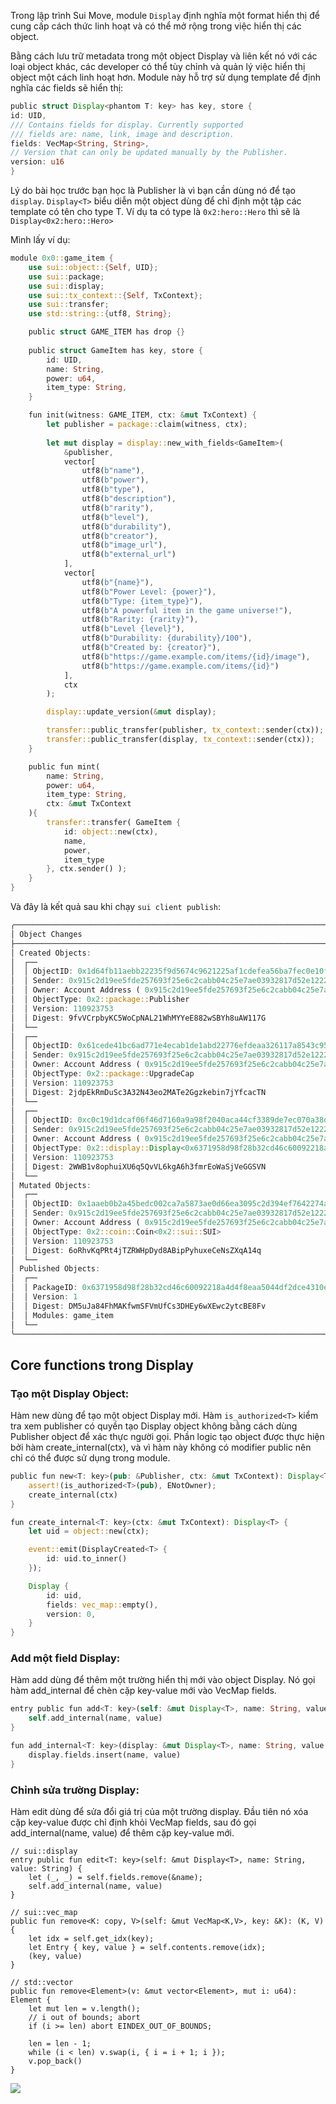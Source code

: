 Trong lập trình Sui Move, module `Display` định nghĩa một format hiển thị để cung cấp cách thức linh hoạt và có thể mở rộng trong việc hiển thị các object.

Bằng cách lưu trữ metadata trong một object Display và liên kết nó với các loại object khác, các developer có thể tùy chỉnh và quản lý việc hiển thị object một cách linh hoạt hơn. Module này hỗ trợ sử dụng template để định nghĩa các fields sẽ hiển thị:
    
```rust
public struct Display<phantom T: key> has key, store {
id: UID,
/// Contains fields for display. Currently supported
/// fields are: name, link, image and description.
fields: VecMap<String, String>,
// Version that can only be updated manually by the Publisher.
version: u16
}
```

Lý do bài học trước bạn học là Publisher là vì bạn cần dùng nó để tạo `display`. `Display<T>` biểu diễn  một object dùng để chỉ định một tập các template có tên cho type T. Ví dụ ta có type là `0x2:hero::Hero` thì sẽ là `Display<0x2:hero::Hero>`

Mình lấy ví dụ: 

```rust
module 0x0::game_item {
    use sui::object::{Self, UID};
    use sui::package;
    use sui::display;
    use sui::tx_context::{Self, TxContext};
    use sui::transfer;
    use std::string::{utf8, String};

    public struct GAME_ITEM has drop {}
    
    public struct GameItem has key, store {
        id: UID,
        name: String,
        power: u64,
        item_type: String,
    }

    fun init(witness: GAME_ITEM, ctx: &mut TxContext) {
        let publisher = package::claim(witness, ctx);
        
        let mut display = display::new_with_fields<GameItem>(
            &publisher,
            vector[
                utf8(b"name"),
                utf8(b"power"),
                utf8(b"type"),
                utf8(b"description"),
                utf8(b"rarity"),
                utf8(b"level"),
                utf8(b"durability"),
                utf8(b"creator"),
                utf8(b"image_url"),
                utf8(b"external_url")
            ],
            vector[
                utf8(b"{name}"),
                utf8(b"Power Level: {power}"),
                utf8(b"Type: {item_type}"),
                utf8(b"A powerful item in the game universe!"),
                utf8(b"Rarity: {rarity}"),
                utf8(b"Level {level}"),
                utf8(b"Durability: {durability}/100"),
                utf8(b"Created by: {creator}"),
                utf8(b"https://game.example.com/items/{id}/image"),
                utf8(b"https://game.example.com/items/{id}")
            ],
            ctx
        );

        display::update_version(&mut display);

        transfer::public_transfer(publisher, tx_context::sender(ctx));
        transfer::public_transfer(display, tx_context::sender(ctx));
    }

    public fun mint(
        name: String,
        power: u64,
        item_type: String,
        ctx: &mut TxContext
    ){
        transfer::transfer( GameItem {
            id: object::new(ctx),
            name,
            power,
            item_type
        }, ctx.sender() );
    }
}

```


Và đây là kết quả sau khi chạy `sui client publish`: 

```rust 
╭────────────────────────────────────────────────────────────────────────────────────────────────────────────────────────────────╮
│ Object Changes                                                                                                                 │
├────────────────────────────────────────────────────────────────────────────────────────────────────────────────────────────────┤
│ Created Objects:                                                                                                               │
│  ┌──                                                                                                                           │
│  │ ObjectID: 0x1d64fb11aebb22235f9d5674c9621225af1cdefea56ba7fec0e10fef3086811b                                                │
│  │ Sender: 0x915c2d19ee5fde257693f25e6c2cabb04c25e7ae03932817d52e122258c88ddb                                                  │
│  │ Owner: Account Address ( 0x915c2d19ee5fde257693f25e6c2cabb04c25e7ae03932817d52e122258c88ddb )                               │
│  │ ObjectType: 0x2::package::Publisher                                                                                         │
│  │ Version: 110923753                                                                                                          │
│  │ Digest: 9fvVCrpbyKC5WoCpNAL21WhMYYeE882wSBYh8uAW117G                                                                        │
│  └──                                                                                                                           │
│  ┌──                                                                                                                           │
│  │ ObjectID: 0x61cede41bc6ad771e4ecab1de1abd22776efdeaa326117a8543c95204f251d2f                                                │
│  │ Sender: 0x915c2d19ee5fde257693f25e6c2cabb04c25e7ae03932817d52e122258c88ddb                                                  │
│  │ Owner: Account Address ( 0x915c2d19ee5fde257693f25e6c2cabb04c25e7ae03932817d52e122258c88ddb )                               │
│  │ ObjectType: 0x2::package::UpgradeCap                                                                                        │
│  │ Version: 110923753                                                                                                          │
│  │ Digest: 2jdpEkRmDuSc3A32N43eo2MATe2Ggzkebin7jYfcacTN                                                                        │
│  └──                                                                                                                           │
│  ┌──                                                                                                                           │
│  │ ObjectID: 0xc0c19d1dcaf06f46d7160a9a98f2040aca44cf3389de7ec070a38ddc19b95ce7                                                │
│  │ Sender: 0x915c2d19ee5fde257693f25e6c2cabb04c25e7ae03932817d52e122258c88ddb                                                  │
│  │ Owner: Account Address ( 0x915c2d19ee5fde257693f25e6c2cabb04c25e7ae03932817d52e122258c88ddb )                               │
│  │ ObjectType: 0x2::display::Display<0x6371958d98f28b32cd46c60092218a4d4f8eaa5044df2dce4310ec452b653a51::game_item::GameItem>  │
│  │ Version: 110923753                                                                                                          │
│  │ Digest: 2WWB1v8ophuiXU6q5QvVL6kgA6h3fmrEoWaSjVeGGSVN                                                                        │
│  └──                                                                                                                           │
│ Mutated Objects:                                                                                                               │
│  ┌──                                                                                                                           │
│  │ ObjectID: 0x1aaeb0b2a45bedc002ca7a5873ae0d66ea3095c2d394ef7642274a0d132b7ad2                                                │
│  │ Sender: 0x915c2d19ee5fde257693f25e6c2cabb04c25e7ae03932817d52e122258c88ddb                                                  │
│  │ Owner: Account Address ( 0x915c2d19ee5fde257693f25e6c2cabb04c25e7ae03932817d52e122258c88ddb )                               │
│  │ ObjectType: 0x2::coin::Coin<0x2::sui::SUI>                                                                                  │
│  │ Version: 110923753                                                                                                          │
│  │ Digest: 6oRhvKqPRt4jTZRWHpDyd8ABipPyhuxeCeNsZXqA14q                                                                         │
│  └──                                                                                                                           │
│ Published Objects:                                                                                                             │
│  ┌──                                                                                                                           │
│  │ PackageID: 0x6371958d98f28b32cd46c60092218a4d4f8eaa5044df2dce4310ec452b653a51                                               │
│  │ Version: 1                                                                                                                  │
│  │ Digest: DM5uJa84FhMAKfwmSFVmUfCs3DHEy6wXEwc2ytcBE8Fv                                                                        │
│  │ Modules: game_item                                                                                                          │
│  └──                                                                                                                           │
╰────────────────────────────────────────────────────────────────────────────────────────────────────────────────────────────────╯
```

## Core functions trong Display 

### Tạo một Display Object: 

Hàm new dùng để tạo một object Display mới. Hàm `is_authorized<T>` kiểm tra xem publisher có quyền tạo Display object không bằng cách dùng Publisher object để xác thực người gọi. Phần logic tạo object được thực hiện bởi hàm create_internal(ctx), và vì hàm này không có modifier public nên chỉ có thể được sử dụng trong module.

```rust 
public fun new<T: key>(pub: &Publisher, ctx: &mut TxContext): Display<T> {
    assert!(is_authorized<T>(pub), ENotOwner);
    create_internal(ctx)
}

fun create_internal<T: key>(ctx: &mut TxContext): Display<T> {
    let uid = object::new(ctx);

    event::emit(DisplayCreated<T> {
        id: uid.to_inner()
    });

    Display {
        id: uid,
        fields: vec_map::empty(),
        version: 0,
    }
}
```

### Add một field Display: 
Hàm add dùng để thêm một trường hiển thị mới vào object Display. Nó gọi hàm add_internal để chèn cặp key-value mới vào VecMap fields.

```rust
entry public fun add<T: key>(self: &mut Display<T>, name: String, value: String) {
    self.add_internal(name, value)
}

fun add_internal<T: key>(display: &mut Display<T>, name: String, value: String) {
    display.fields.insert(name, value)
}
```


### Chỉnh sửa trường Display:
 Hàm edit dùng để sửa đổi giá trị của một trường display. Đầu tiên nó xóa cặp key-value được chỉ định khỏi VecMap fields, sau đó gọi add_internal(name, value) để thêm cặp key-value mới.

```
// sui::display
entry public fun edit<T: key>(self: &mut Display<T>, name: String, value: String) {
    let (_, _) = self.fields.remove(&name);
    self.add_internal(name, value)
}

// sui::vec_map
public fun remove<K: copy, V>(self: &mut VecMap<K,V>, key: &K): (K, V) {
    let idx = self.get_idx(key);
    let Entry { key, value } = self.contents.remove(idx);
    (key, value)
}

// std::vector
public fun remove<Element>(v: &mut vector<Element>, mut i: u64): Element {
    let mut len = v.length();
    // i out of bounds; abort
    if (i >= len) abort EINDEX_OUT_OF_BOUNDS;

    len = len - 1;
    while (i < len) v.swap(i, { i = i + 1; i });
    v.pop_back()
}
```

![](../assets/coin_nft/sui_display.png)

